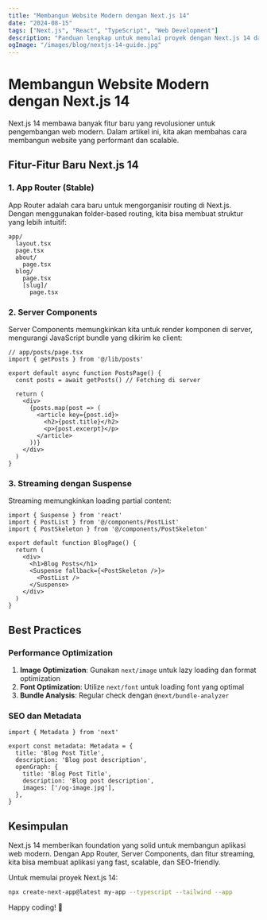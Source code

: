 ```yaml
---
title: "Membangun Website Modern dengan Next.js 14"
date: "2024-08-15"
tags: ["Next.js", "React", "TypeScript", "Web Development"]
description: "Panduan lengkap untuk memulai proyek dengan Next.js 14 dan fitur-fitur terbarunya seperti App Router, Server Components, dan streaming."
ogImage: "/images/blog/nextjs-14-guide.jpg"
---
```


# Membangun Website Modern dengan Next.js 14

Next.js 14 membawa banyak fitur baru yang revolusioner untuk pengembangan web modern. Dalam artikel ini, kita akan membahas cara membangun website yang performant dan scalable.

## Fitur-Fitur Baru Next.js 14

### 1. App Router (Stable)

App Router adalah cara baru untuk mengorganisir routing di Next.js. Dengan menggunakan folder-based routing, kita bisa membuat struktur yang lebih intuitif:

```tsx
app/
  layout.tsx
  page.tsx
  about/
    page.tsx
  blog/
    page.tsx
    [slug]/
      page.tsx
```

### 2. Server Components

Server Components memungkinkan kita untuk render komponen di server, mengurangi JavaScript bundle yang dikirim ke client:

```tsx
// app/posts/page.tsx
import { getPosts } from '@/lib/posts'

export default async function PostsPage() {
  const posts = await getPosts() // Fetching di server

  return (
    <div>
      {posts.map(post => (
        <article key={post.id}>
          <h2>{post.title}</h2>
          <p>{post.excerpt}</p>
        </article>
      ))}
    </div>
  )
}
```

### 3. Streaming dengan Suspense

Streaming memungkinkan loading partial content:

```tsx
import { Suspense } from 'react'
import { PostList } from '@/components/PostList'
import { PostSkeleton } from '@/components/PostSkeleton'

export default function BlogPage() {
  return (
    <div>
      <h1>Blog Posts</h1>
      <Suspense fallback={<PostSkeleton />}>
        <PostList />
      </Suspense>
    </div>
  )
}
```

## Best Practices

### Performance Optimization

1. **Image Optimization**: Gunakan `next/image` untuk lazy loading dan format optimization
2. **Font Optimization**: Utilize `next/font` untuk loading font yang optimal
3. **Bundle Analysis**: Regular check dengan `@next/bundle-analyzer`

### SEO dan Metadata

```tsx
import { Metadata } from 'next'

export const metadata: Metadata = {
  title: 'Blog Post Title',
  description: 'Blog post description',
  openGraph: {
    title: 'Blog Post Title',
    description: 'Blog post description',
    images: ['/og-image.jpg'],
  },
}
```

## Kesimpulan

Next.js 14 memberikan foundation yang solid untuk membangun aplikasi web modern. Dengan App Router, Server Components, dan fitur streaming, kita bisa membuat aplikasi yang fast, scalable, dan SEO-friendly.

Untuk memulai proyek Next.js 14:

```bash
npx create-next-app@latest my-app --typescript --tailwind --app
```

Happy coding! 🚀
